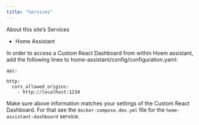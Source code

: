 ```yaml
---
title: "Services"
---
```


About this site's Services

- Home Assistant

In order to access a Custom React Dashboard from within Hoem assistant, add the following lines to home-assistant/config/configuration.yaml:

```
api:

http:
  cors_allowed_origins:
    - http://localhost:1234
```

Make sure above information matches your settings of the Custom React Dashboard. For that see the ```docker-compose.dev.yml``` file for the ```home-assistant-dashboard``` service.